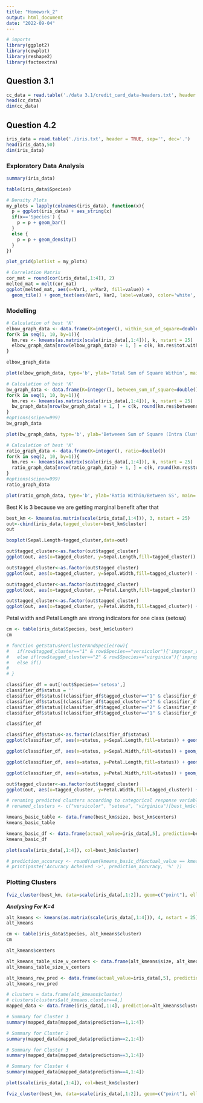 ```yaml
---
title: "Homework_2"
output: html_document
date: "2022-09-04"
---
```


```r
# imports
library(ggplot2)
library(cowplot)
library(reshape2)
library(factoextra)
```

## Question 3.1

```r
cc_data = read.table('./data 3.1/credit_card_data-headers.txt', header = TRUE, sep='', dec='.')
head(cc_data)
dim(cc_data)
```

## Question 4.2

```r
iris_data = read.table('./iris.txt', header = TRUE, sep='', dec='.')
head(iris_data,50)
dim(iris_data)
```

### Exploratory Data Analysis

```r
summary(iris_data)
```

```r
table(iris_data$Species)
```


```r
# Density Plots
my_plots = lapply(colnames(iris_data), function(x){
  p = ggplot(iris_data) + aes_string(x)
  if(x=='Species') {
    p = p + geom_bar()
  }
  else {
    p = p + geom_density()
  }
})

plot_grid(plotlist = my_plots)
```

```r
# Correlation Matrix
cor_mat = round(cor(iris_data[,1:4]), 2)
melted_mat = melt(cor_mat)
ggplot(melted_mat, aes(x=Var1, y=Var2, fill=value)) +
  geom_tile() + geom_text(aes(Var1, Var2, label=value), color='white', size=3)
```

### Modelling

```r
# Calculation of best 'K'
elbow_graph_data <- data.frame(K=integer(), within_sum_of_square=double())
for(k in seq(1, 10, by=1)){
  km.res <- kmeans(as.matrix(scale(iris_data[,1:4])), k, nstart = 25)
  elbow_graph_data[nrow(elbow_graph_data) + 1, ] = c(k, km.res$tot.withinss)
}
```

```r
elbow_graph_data
```

```r
plot(elbow_graph_data, type='b', ylab='Total Sum of Square Within', main='Elbow Graph', col='blue')
```
```r
# Calculation of best 'K'
bw_graph_data <- data.frame(K=integer(), between_sum_of_square=double())
for(k in seq(1, 10, by=1)){
  km.res <- kmeans(as.matrix(scale(iris_data[,1:4])), k, nstart = 25)
  bw_graph_data[nrow(bw_graph_data) + 1, ] = c(k, round(km.res$betweenss,2))
}
#options(scipen=999)
bw_graph_data
```

```r
plot(bw_graph_data, type='b', ylab='Betweeen Sum of Square (Intra Cluster)', main='BW SS Graph', col='green')
```

```r
# Calculation of best 'K'
ratio_graph_data <- data.frame(K=integer(), ratio=double())
for(k in seq(2, 10, by=1)){
  km.res <- kmeans(as.matrix(scale(iris_data[,1:4])), k, nstart = 25)
  ratio_graph_data[nrow(ratio_graph_data) + 1, ] = c(k, round(km.res$tot.withinss/km.res$betweenss,2))
}
#options(scipen=999)
ratio_graph_data
```
```r
plot(ratio_graph_data, type='b', ylab='Ratio Within/Between SS', main='Quality', col='red')
```



Best K is 3 because we are getting marginal benefit after that

```r
best_km <- kmeans(as.matrix(scale(iris_data[,1:4])), 3, nstart = 25)
out<-cbind(iris_data,tagged_cluster=best_km$cluster)
out
```
```r
boxplot(Sepal.Length~tagged_cluster,data=out)
```

```r
out$tagged_cluster<-as.factor(out$tagged_cluster)
ggplot(out, aes(x=tagged_cluster, y=Sepal.Length,fill=tagged_cluster)) + geom_boxplot(alpha=0.3) +theme(legend.position="none")

out$tagged_cluster<-as.factor(out$tagged_cluster)
ggplot(out, aes(x=tagged_cluster, y=Sepal.Width,fill=tagged_cluster)) + geom_boxplot(alpha=0.3) +theme(legend.position="none")

out$tagged_cluster<-as.factor(out$tagged_cluster)
ggplot(out, aes(x=tagged_cluster, y=Petal.Length,fill=tagged_cluster)) + geom_boxplot(alpha=0.3) +theme(legend.position="none")

out$tagged_cluster<-as.factor(out$tagged_cluster)
ggplot(out, aes(x=tagged_cluster, y=Petal.Width,fill=tagged_cluster)) + geom_boxplot(alpha=0.3) +theme(legend.position="none")
```
Petal width and Petal Length are strong indicators for one class (setosa)


```r
cm <- table(iris_data$Species, best_km$cluster)
cm
```

```r
# function getStatusForClusterAndSpecie(row){
#   if(row$tagged_cluster=="1" & row$Species=="versicolor"){'improper_versicolor'}
#   else if(row$tagged_cluster=="2" & row$Species=="virginica"){'improper_virginica'}
#   else if()
#   
# }
```


```r
classifier_df = out[!out$Species=='setosa',]
classifier_df$status = ''
classifier_df$status[(classifier_df$tagged_cluster=="1" & classifier_df$Species=="versicolor")] = 'improper_versicolor'
classifier_df$status[(classifier_df$tagged_cluster=="2" & classifier_df$Species=="virginica")] = 'improper_virginica'
classifier_df$status[(classifier_df$tagged_cluster=="2" & classifier_df$Species=="versicolor")] = 'proper_versicolor'
classifier_df$status[(classifier_df$tagged_cluster=="1" & classifier_df$Species=="virginica")] = 'proper_virginica'

classifier_df

```
```r
classifier_df$status<-as.factor(classifier_df$status)
ggplot(classifier_df, aes(x=status, y=Sepal.Length,fill=status)) + geom_boxplot(alpha=0.3) +theme(legend.position="none")

ggplot(classifier_df, aes(x=status, y=Sepal.Width,fill=status)) + geom_boxplot(alpha=0.3) +theme(legend.position="none")

ggplot(classifier_df, aes(x=status, y=Petal.Length,fill=status)) + geom_boxplot(alpha=0.3) +theme(legend.position="none")

ggplot(classifier_df, aes(x=status, y=Petal.Width,fill=status)) + geom_boxplot(alpha=0.3) +theme(legend.position="none")
```


```r
out$tagged_cluster<-as.factor(out$tagged_cluster)
ggplot(out, aes(x=tagged_cluster, y=Petal.Width,fill=tagged_cluster)) + geom_boxplot(alpha=0.3) +theme(legend.position="none")
```

```r
# renaming predicted clusters according to categorical response variable
# renamed_clusters <- c("versicolor", "setosa", "virginica")[best_km$cluster]
```

```r
kmeans_basic_table <- data.frame(best_km$size, best_km$centers)
kmeans_basic_table
```


```r
kmeans_basic_df <- data.frame(actual_value=iris_data[,5], prediction=best_km$cluster)
kmeans_basic_df
```


```r
plot(scale(iris_data[,1:4]), col=best_km$cluster)
```

```r
# prediction_accuracy <- round(sum(kmeans_basic_df$actual_value == kmeans_basic_df$prediction) / nrow(kmeans_basic_df) * 100, 2)
# print(paste('Accuracy Acheived ->', prediction_accuracy, '%' ))
```


### Plotting Clusters

```r
fviz_cluster(best_km, data=scale(iris_data[,1:2]), geom=c("point"), ellipse.type = "euclid")
```
***Analysing For K=4***

```r
alt_kmeans <- kmeans(as.matrix(scale(iris_data[,1:4])), 4, nstart = 25)
alt_kmeans
```

```r
cm <- table(iris_data$Species, alt_kmeans$cluster)
cm
```

```r
alt_kmeans$centers
```

```r
alt_kmeans_table_size_v_centers <- data.frame(alt_kmeans$size, alt_kmeans$centers)
alt_kmeans_table_size_v_centers
```


```r
alt_kmeans_row_pred <- data.frame(actual_value=iris_data[,5], prediction=alt_kmeans$cluster)
alt_kmeans_row_pred
```

```r
# clusters = data.frame(alt_kmeans$cluster)
# clusters[clusters$alt_kmeans.cluster==4,]
mapped_data <- data.frame(iris_data[,1:4], prediction=alt_kmeans$cluster)
```

```r
# Summary for Cluster 1
summary(mapped_data[mapped_data$prediction==1,1:4])
```

```r
# Summary for Cluster 2
summary(mapped_data[mapped_data$prediction==2,1:4])
```

```r
# Summary for Cluster 3
summary(mapped_data[mapped_data$prediction==3,1:4])
```

```r
# Summary for Cluster 4
summary(mapped_data[mapped_data$prediction==4,1:4])
```

```r
plot(scale(iris_data[,1:4]), col=best_km$cluster)
```

```r
fviz_cluster(best_km, data=scale(iris_data[,1:2]), geom=c("point"), ellipse.type = "euclid")
```

